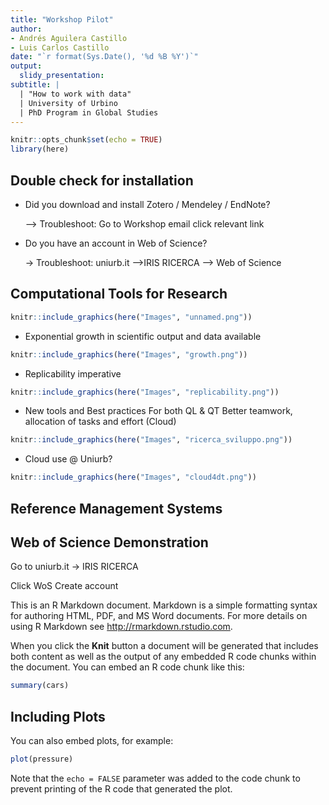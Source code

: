 ```yaml
---
title: "Workshop Pilot"
author:
- Andrés Aguilera Castillo
- Luis Carlos Castillo
date: "`r format(Sys.Date(), '%d %B %Y')`"
output:
  slidy_presentation:
subtitle: |
  | "How to work with data"
  | University of Urbino
  | PhD Program in Global Studies
---
```


```r
knitr::opts_chunk$set(echo = TRUE)
library(here)
```

## Double check for installation

-   Did you download and install Zotero / Mendeley / EndNote?

    --\> Troubleshoot: Go to Workshop email click relevant link

-   Do you have an account in Web of Science?

    -\> Troubleshoot: uniurb.it --\>IRIS RICERCA --\> Web of Science

## Computational Tools for Research

```r
knitr::include_graphics(here("Images", "unnamed.png"))
```

-   Exponential growth in scientific output and data available

```r
knitr::include_graphics(here("Images", "growth.png"))
```


-   Replicability imperative
```r
knitr::include_graphics(here("Images", "replicability.png"))

```


-   New tools and Best practices 
For both QL & QT 
Better teamwork, allocation of tasks and effort (Cloud)
```r
knitr::include_graphics(here("Images", "ricerca_sviluppo.png"))

```
-   Cloud use @ Uniurb?
```r
knitr::include_graphics(here("Images", "cloud4dt.png"))

```

## Reference Management Systems

## Web of Science Demonstration

Go to uniurb.it -\> IRIS RICERCA

Click WoS Create account

This is an R Markdown document. Markdown is a simple formatting syntax for authoring HTML, PDF, and MS Word documents. For more details on using R Markdown see <http://rmarkdown.rstudio.com>.

When you click the **Knit** button a document will be generated that includes both content as well as the output of any embedded R code chunks within the document. You can embed an R code chunk like this:

```r
summary(cars)
```

## Including Plots

You can also embed plots, for example:

```r
plot(pressure)
```

Note that the `echo = FALSE` parameter was added to the code chunk to prevent printing of the R code that generated the plot.
